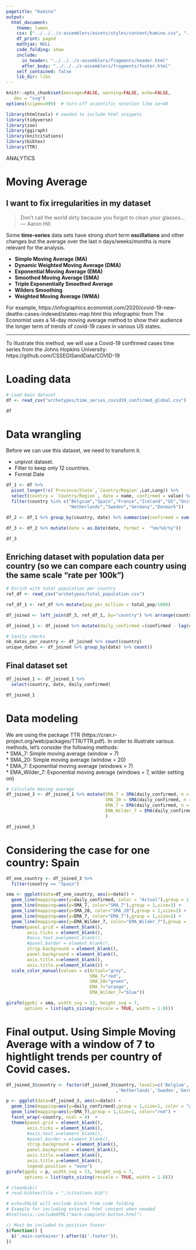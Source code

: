 ```yaml
---
pagetitle: "Kamino"
output: 
  html_document:
    theme: lumen
    css: ["../../../z-assemblers/assets/styles/content/kamino.css", "../../../z-assemblers/assets/icons/line-awesome/css/line-awesome.css"]
    df_print: paged
    mathjax: NULL
    code_folding: show
    include:
      in_header: "../../../z-assemblers/fragments/header.html"
      after_body: "../../../z-assemblers/fragments/footer.html"
    self_contained: false
    lib_dir: libs
---
```


```r
knitr::opts_chunk$set(message=FALSE, warning=FALSE, echo=FALSE,
   dev = "svg")
options(scipen=999)  # turn-off scientific notation like 1e+48

library(htmltools) # needed to include html snippets
library(tidyverse)
library(zoo)
library(ggiraph)
library(knitcitations)
library(bibtex)
library(TTR)

```

<div class="activity">
ANALYTICS
</div>

# Moving Average
## I want to fix irregularities in my dataset

> Don't call the world dirty because you forgot to clean your glasses...\
--- Aaron Hill\

Some __time-series__ data sets have strong short term __oscillations__ and other changes but the average over the last n days/weeks/months is more relevant for the analysis.

* __Simple Moving Average (MA)__ 
* __Dynamic Weighted Moving Average (DMA)__ 
* __Exponential Moving Average (EMA)__ 
* __Smoothed Moving Average (SMA)__ 
* __Triple Exponentially Smoothed Average__ 
* __Wilders Smoothing__ 
* __Weighted Moving Average (WMA)__ 

For example,
https://infographics.economist.com/2020/covid-19-new-deaths-cases-indexed/states-map.html
this infographic from The Economist uses a 14-day moving average method to show their audience the longer term of trends of covid-19 cases in various US states.

***

To illustrate this method, we will use a Covid-19 confirmed cases time series from the Johns Hopkins University: https://github.com/CSSEGISandData/COVID-19

# Loading data

```r

# Load main dataset
df <- read_csv("archetypes/time_series_covid19_confirmed_global.csv")

df

```

# Data wrangling

Before we can use this dataset, we need to transform it.

* unpivot dataset.  
* Filter to keep only 12 countries.  
* Format Date  

```r
df_1 <- df %>% 
  pivot_longer(!c(`Province/State`,`Country/Region`,Lat,Long)) %>%
  select(country = `Country/Region`, date = name, confirmed = value) %>%
  filter(country %in% c("Belgium","Spain","France","Iceland","US","United Kingdom","Italy","Austria",
                        "Netherlands","Sweden","Germany","Denmark"))

df_2 <- df_1 %>% group_by(country, date) %>% summarise(confirmed = sum(confirmed))

df_3 <- df_2 %>% mutate(date = as.Date(date, format =  "%m/%d/%y"))

df_3

```

## Enriching dataset with population data per country (so we can compare each country using the same scale "rate per 100k")

```r

# Enrich with total population per country
ref_df <- read_csv("archetypes/total_population.csv")

ref_df_1 <- ref_df %>% mutate(pop_per_million = total_pop/1000)

df_joined <- left_join(df_3, ref_df_1, by="country") %>% arrange(country, date)

df_joined_1 <- df_joined %>% mutate(daily_confirmed =(confirmed - lag(confirmed))/pop_per_million)

# Sanity checks
nb_dates_per_country <- df_joined %>% count(country)
unique_dates <- df_joined %>% group_by(date) %>% count()

```

## Final dataset set

```r
df_joined_1 <- df_joined_1 %>%
  select(country, date, daily_confirmed)

df_joined_1
```

# Data modeling

We are using the package TTR (https://cran.r-project.org/web/packages/TTR/TTR.pdf). In order to illustrate various methods, let's consider the following methods:  
* SMA_7: Simple moving average (window = 7)  
* SMA_20: Simple moving average (window = 20)  
* EMA_7: Exponential moving average (windows = 7)  
* EMA_Wilder_7:  Exponential moving average (windows = 7, wilder setting on)  

```r

# Calculate moving average
df_joined_3 <- df_joined_1 %>% mutate(SMA_7 = SMA(daily_confirmed, n = 7),
                                      SMA_20 = SMA(daily_confirmed, n = 20),
                                      EMA_7 = EMA(daily_confirmed, n = 7),
                                      EMA_Wilder_7 = EMA(daily_confirmed, n = 7, wilder = TRUE)
                                      )

df_joined_3
```

# Considering the case for one country: Spain

```r

df_one_country <- df_joined_3 %>% 
  filter(country == "Spain")

sma <- ggplot(data=df_one_country, aes(x=date)) +
  geom_line(mapping=aes(y=daily_confirmed, color = "Actual"),group = 1,size=1) + 
  geom_line(mapping=aes(y=SMA_7, color="SMA_7"),group = 1,size=1) + 
  geom_line(mapping=aes(y=SMA_20, color="SMA_20"),group = 1,size=1) + 
  geom_line(mapping=aes(y=EMA_7, color="EMA_7"),group = 1,size=1) + 
  geom_line(mapping=aes(y=EMA_Wilder_7, color="EMA_Wilder_7"),group = 1,size=1) + 
  theme(panel.grid = element_blank(), 
        axis.ticks = element_blank(), 
        #axis.text.x=element_blank(), 
        #panel.border = element_blank(),
        strip.background = element_blank(),
        panel.background = element_blank(),
        axis.title.x=element_blank(),
        axis.title.y=element_blank()) +
  scale_color_manual(values = c(Actual="grey",
                                SMA_7="red",
                                SMA_20="green",
                                EMA_7="orange",
                                EMA_Wilder_7="blue"))

girafe(ggobj = sma, width_svg = 13, height_svg = 7,
       options = list(opts_sizing(rescale = TRUE, width = 1.0)))

```


# Final output. Using Simple Moving Average with a window of 7 to hightlight trends per country of Covid cases.

```r

df_joined_3$country <- factor(df_joined_3$country, levels=c('Belgium','Spain','France','Iceland','US','United Kingdom','Italy','Austria'
                                          ,'Netherlands','Sweden','Germany','Denmark'))

p <- ggplot(data=df_joined_3, aes(x=date)) +
  geom_line(mapping=aes(y=daily_confirmed),group = 1,size=1, color = "grey") + 
  geom_line(mapping=aes(y=SMA_7),group = 1,size=1, color="red") + 
  facet_wrap(~country, ncol = 4)  +
  theme(panel.grid = element_blank(), 
        axis.ticks = element_blank(), 
        #axis.text.x=element_blank(), 
        #panel.border = element_blank(),
        strip.background = element_blank(),
        panel.background = element_blank(),
        axis.title.x=element_blank(),
        axis.title.y=element_blank(),
        legend.position = "none")
girafe(ggobj = p, width_svg = 13, height_svg = 7,
       options = list(opts_sizing(rescale = TRUE, width = 1.0)))


```


```r

# cleanbib()
# read.bibtex(file = "./citations.bib")

```


```r

# echo=FALSE will exclude block from code folding
# Example for including external html content when needed
#htmltools::includeHTML("mark-complete-button.html")

```


```js

// Must be included to position footer
$(function() {
  $('.main-container').after($('.footer'));
})

```

